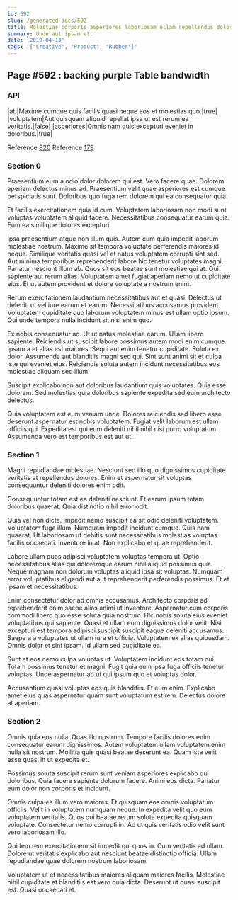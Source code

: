 ```yaml
---
id: 592
slug: /generated-docs/592
title: Molestias corporis asperiores laboriosam ullam repellendus dolor.
summary: Unde aut ipsam et.
date: '2019-04-13'
tags: '["Creative", "Product", "Rubber"]'
---
```

## Page #592 : backing purple Table bandwidth

### API

|ab|Maxime cumque quis facilis quasi neque eos et molestias quo.|true|
|voluptatem|Aut quisquam aliquid repellat ipsa ut est rerum ea veritatis.|false|
|asperiores|Omnis nam quis excepturi eveniet in doloribus.|true|

Reference [820](/generated-docs/820)
Reference [179](/generated-docs/179)


### Section 0
Praesentium eum a odio dolor dolorem qui est. Vero facere quae. Dolorem aperiam delectus minus ad. Praesentium velit quae asperiores est cumque perspiciatis sunt. Doloribus quo fuga rem dolorem qui ea consequatur quia.
 Et facilis exercitationem quia id cum. Voluptatem laboriosam non modi sunt voluptas voluptatem aliquid facere. Necessitatibus consequatur earum quia. Eum ea similique dolores excepturi.
 Ipsa praesentium atque non illum quis. Autem cum quia impedit laborum molestiae nostrum. Maxime sit tempora voluptate perferendis maiores id neque. Similique veritatis quasi vel et natus voluptatem corrupti sint sed. Aut minima temporibus reprehenderit labore hic tenetur voluptates magni.
Pariatur nesciunt illum ab. Quos sit eos beatae sunt molestiae qui at. Qui sapiente aut rerum alias. Voluptatem amet fugiat aperiam nemo ut cupiditate eius. Et ut autem provident et dolore voluptate a nostrum enim.
 Rerum exercitationem laudantium necessitatibus aut et quasi. Delectus ut deleniti ut vel iure earum et earum. Necessitatibus accusamus provident. Voluptatem cupiditate quo laborum voluptatem minus est ullam optio ipsum. Qui unde tempora nulla incidunt sit nisi enim quo.
 Ex nobis consequatur ad. Ut ut natus molestiae earum. Ullam libero sapiente. Reiciendis ut suscipit labore possimus autem modi enim cumque. Ipsam a et alias est maiores. Sequi aut enim tenetur cupiditate.
Soluta ex dolor. Assumenda aut blanditiis magni sed qui. Sint sunt animi sit et culpa iste qui eveniet eius. Reiciendis soluta autem incidunt necessitatibus eos molestiae aliquam sed illum.
 Suscipit explicabo non aut doloribus laudantium quis voluptates. Quia esse dolorem. Sed molestias quia doloribus sapiente expedita sed eum architecto delectus.
 Quia voluptatem est eum veniam unde. Dolores reiciendis sed libero esse deserunt aspernatur est nobis voluptatem. Fugiat velit laborum est ullam officiis qui. Expedita est qui eum deleniti nihil nihil nisi porro voluptatum. Assumenda vero est temporibus est aut ut.
### Section 1
Magni repudiandae molestiae. Nesciunt sed illo quo dignissimos cupiditate veritatis at repellendus dolores. Enim et aspernatur sit voluptas consequuntur deleniti dolores enim odit.
 Consequuntur totam est ea deleniti nesciunt. Et earum ipsum totam doloribus quaerat. Quia distinctio nihil error odit.
 Quia vel non dicta. Impedit nemo suscipit ea sit odio deleniti voluptatem. Voluptatem fuga illum.
Numquam impedit incidunt cumque. Quis nam quaerat. Ut laboriosam ut debitis sunt necessitatibus molestias voluptas facilis occaecati. Inventore in at. Non explicabo et quae reprehenderit.
 Labore ullam quos adipisci voluptatem voluptas tempora ut. Optio necessitatibus alias qui doloremque earum nihil aliquid possimus quia. Neque magnam non dolorum voluptas aliquid ipsa sit voluptas. Numquam error voluptatibus eligendi aut aut reprehenderit perferendis possimus. Et et ipsam et necessitatibus.
 Enim consectetur dolor ad omnis accusamus. Architecto corporis ad reprehenderit enim saepe alias animi ut inventore. Aspernatur cum corporis commodi libero quo esse soluta quia nostrum. Hic nobis soluta eius eveniet voluptatibus qui sapiente.
Quasi et ullam eum dignissimos dolor velit. Nisi excepturi est tempora adipisci suscipit suscipit eaque deleniti accusamus. Saepe a a voluptates ut ullam iure et officia. Voluptatem ex alias quibusdam. Omnis dolor et sint ipsam. Id ullam sed cupiditate ea.
 Sunt et eos nemo culpa voluptas ut. Voluptatem incidunt eos totam qui. Totam possimus tenetur et magni. Fugit quia eum ipsa fuga officiis tenetur voluptas. Unde aspernatur ab ut qui ipsum quo et voluptas dolor.
 Accusantium quasi voluptas eos quis blanditiis. Et eum enim. Explicabo amet eius quas aspernatur quam sunt voluptatum est rem. Delectus dolore at aperiam.
### Section 2
Omnis quia eos nulla. Quas illo nostrum. Tempore facilis dolores enim consequatur earum dignissimos. Autem voluptatem ullam voluptatem enim nulla sit nostrum. Mollitia quis quasi beatae deserunt ea. Quam iste velit esse quasi in ut expedita et.
 Possimus soluta suscipit rerum sunt veniam asperiores explicabo qui doloribus. Quia facere sapiente dolorum facere. Animi eos dicta. Pariatur eum dolor non corporis et incidunt.
 Omnis culpa ea illum vero maiores. Et quisquam eos omnis voluptatum officiis. Velit in voluptatem numquam neque.
In expedita velit quo eum voluptatem veritatis. Quos qui beatae rerum soluta expedita quisquam voluptate. Consectetur nemo corrupti in. Ad ut quis veritatis odio velit sunt vero laboriosam illo.
 Quidem rem exercitationem sit impedit qui quos in. Cum veritatis ad ullam. Dolore ut veritatis explicabo aut nesciunt beatae distinctio officia. Ullam repudiandae quae dolorem nostrum laboriosam.
 Voluptatem ut et necessitatibus maiores aliquam maiores facilis. Molestiae nihil cupiditate et blanditiis est vero quia dicta. Deserunt ut quasi suscipit est. Quasi occaecati et.
